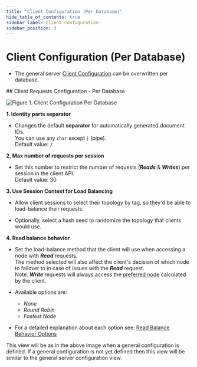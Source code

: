 ```yaml
---
title: "Client Configuration (Per Database)"
hide_table_of_contents: true
sidebar_label: Client Configuration
sidebar_position: 3
---
```



# Client Configuration (Per Database)
<Admonition type="note" title="">

* The general server [Client Configuration](../../../studio/server/client-configuration.mdx) can be overwritten per database.  
</Admonition>
## Client Requests Configuration - Per Database

![Figure 1. Client Configuration Per Database](./assets/client-configuration-database-1.png)


**1. Identity parts separator**  

  * Changes the default **separator** for automatically generated document IDs.  
    You can use any `char` except `|` (pipe).  
    Default value: `/`  

**2. Max number of requests per session**  

  * Set this number to restrict the number of requests (***Reads*** & ***Writes***) per session in the client API.  
    Default value: 30  

**3. Use Session Context for Load Balancing**  

  * Allow client sessions to select their topology by tag, 
    so they'd be able to load-balance their requests.  
  
  * Optionally, select a hash seed to randomize the topology that clients would use.  

**4. Read balance behavior**  

  * Set the load-balance method that the client will use when accessing a node with ***Read*** requests.  
    The method selected will also affect the client's decision of which node to failover to in case of issues with the ***Read*** request.  
    Note: ***Write*** requests will always access the [preferred node](../../../client-api/configuration/load-balance-and-failover.mdx#preferred-node) calculated by the client.  

  * Available options are:  
     * _None_  
     * _Round Robin_  
     * _Fastest Node_  

  *  For a detailed explanation about each option see: [Read Balance Behavior Options](../../../client-api/configuration/load-balance-and-failover.mdx#readbalancebehavior-options)  



<Admonition type="note" title="Note" id="note" href="#note">
This view will be as in the above image when a general configuration is defined.  
If a general configuration is not yet defined then this view will be similar to the general server configuration view.  
</Admonition>

